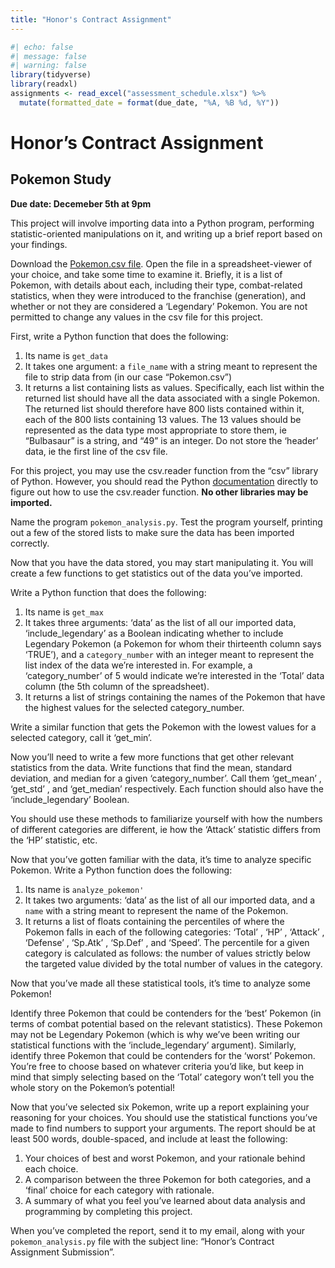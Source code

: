 ```yaml
---
title: "Honor's Contract Assignment"
---
```


```r
#| echo: false
#| message: false
#| warning: false
library(tidyverse)
library(readxl)
assignments <- read_excel("assessment_schedule.xlsx") %>% 
  mutate(formatted_date = format(due_date, "%A, %B %d, %Y"))
```


# Honor's Contract Assignment

## Pokemon Study

**Due date: Decemeber 5th at 9pm**

This project will involve importing data into a Python program, performing statistic-oriented manipulations on it, and writing up a brief report based on your findings.

Download the [Pokemon.csv file](Pokemon.csv). Open the file in a spreadsheet-viewer of your choice, and take some time to examine it. Briefly, it is a list of Pokemon, with details about each, including their type, combat-related statistics, when they were introduced to the franchise (generation), and whether or not they are considered a 'Legendary' Pokemon. You are not permitted to change any values in the csv file for this project.

First, write a Python function that does the following:

1.  Its name is `get_data`
2.  It takes one argument: a `file_name` with a string meant to represent the file to strip data from (in our case "Pokemon.csv")
3.  It returns a list containing lists as values. Specifically, each list within the returned list should have all the data associated with a single Pokemon. The returned list should therefore have 800 lists contained within it, each of the 800 lists containing 13 values. The 13 values should be represented as the data type most appropriate to store them, ie "Bulbasaur" is a string, and "49" is an integer. Do not store the 'header' data, ie the first line of the csv file.

For this project, you may use the csv.reader function from the "csv" library of Python. However, you should read the Python [documentation](https://docs.python.org/3/library/csv.html) directly to figure out how to use the csv.reader function. **No other libraries may be imported.**

Name the program `pokemon_analysis.py`. Test the program yourself, printing out a few of the stored lists to make sure the data has been imported correctly.

Now that you have the data stored, you may start manipulating it. You will create a few functions to get statistics out of the data you've imported.

Write a Python function that does the following: 

1.  Its name is `get_max`
2.  It takes three arguments: 'data' as the list of all our imported data, 'include_legendary' as a Boolean indicating whether to include Legendary Pokemon (a Pokemon for whom their thirteenth column says 'TRUE'), and a `category_number` with an integer meant to represent the list index of the data we're interested in. For example, a 'category_number' of 5 would indicate we're interested in the 'Total' data column (the 5th column of the spreadsheet).
3.  It returns a list of strings containing the names of the Pokemon that have the highest values for the selected category_number.

Write a similar function that gets the Pokemon with the lowest values for a selected category, call it 'get_min'.

Now you'll need to write a few more functions that get other relevant statistics from the data. Write functions that find the mean, standard deviation, and median for a given 'category_number'. Call them 'get_mean' , 'get_std' , and 'get_median' respectively. Each function should also have the 'include_legendary' Boolean.

You should use these methods to familiarize yourself with how the numbers of different categories are different, ie how the 'Attack' statistic differs from the 'HP' statistic, etc.

Now that you've gotten familiar with the data, it's time to analyze specific Pokemon. Write a Python function does the following:

1.  Its name is `analyze_pokemon'`
2.  It takes two arguments: 'data' as the list of all our imported data, and a `name` with a string meant to represent the name of the Pokemon.
3.  It returns a list of floats containing the percentiles of where the Pokemon falls in each of the following categories: 'Total' , 'HP' , 'Attack' , 'Defense' , 'Sp.Atk' , 'Sp.Def' , and 'Speed'. The percentile for a given category is calculated as follows: the number of values strictly below the targeted value divided by the total number of values in the category.

Now that you've made all these statistical tools, it's time to analyze some Pokemon!

Identify three Pokemon that could be contenders for the 'best' Pokemon (in terms of combat potential based on the relevant statistics). These Pokemon may not be Legendary Pokemon (which is why we've been writing our statistical functions with the 'include_legendary' argument). Similarly, identify three Pokemon that could be contenders for the 'worst' Pokemon. You're free to choose based on whatever criteria you'd like, but keep in mind that simply selecting based on the 'Total' category won't tell you the whole story on the Pokemon's potential!

Now that you've selected six Pokemon, write up a report explaining your reasoning for your choices. You should use the statistical functions you've made to find numbers to support your arguments. The report should be at least 500 words, double-spaced, and include at least the following:

1. Your choices of best and worst Pokemon, and your rationale behind each choice.
2. A comparison between the three Pokemon for both categories, and a 'final' choice for each category with rationale.
3. A summary of what you feel you've learned about data analysis and programming by completing this project.

When you've completed the report, send it to my email, along with your `pokemon_analysis.py` file with the subject line: "Honor's Contract Assignment Submission".
